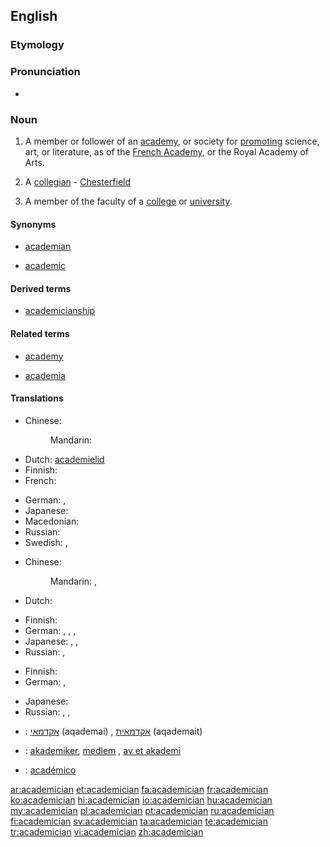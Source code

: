 ==English==

===Etymology===
{{suffix|academic|ian}}

===Pronunciation===
* {{a|US}} {{IPA|/ˌæk.ə.də.ˈmɪʃ.ən//ə.ˌkæd.ə.ˈmɪʃ.ən/}}

===Noun===
{{en-noun}}

# A member or follower of an [[academy]], or society for [[promoting]] science, art, or literature, as of the [[French Academy]], or the Royal Academy of Arts.
# {{rare}} A [[collegian]] - [[Chesterfield]]
# A member of the faculty of a [[college]] or [[university]].

====Synonyms====
{{rel-top|member of university faculty}}
* [[academian]]
{{rel-mid}}
* [[academic]]
{{rel-bottom}}

====Derived terms====
* [[academicianship]]

====Related terms====
{{rel-top|terms related to academician}}
* [[academy]]
{{rel-mid}}
* [[academia]]
{{rel-bottom}}

====Translations====
{{trans-top|member of an academy}}
* Chinese:
*: Mandarin: {{t|zh|院士|tr=yuànshì|sc=Hani}}
* Dutch: [[academielid]] {{m}}
* Finnish: {{t+|fi|akateemikko}}
* French: {{t+|fr|académicien|m}}
{{trans-mid}}
* German: {{t+|de|Akademiker|m}}, {{t+|de|Akademikerin|f}}
* Japanese: {{t|ja|アカデミー会員|tr=akademī kaiin}}
* Macedonian: {{t-|mk|академик|m|tr=akadémik}}
* Russian: {{t|ru|академик|m|tr=akadémik}}
* Swedish: {{t-|sv|akademiledamot}}, {{t-|sv|akademimedlem}}
{{trans-bottom}}

{{trans-top|collegian}}
* Chinese:
*: Mandarin: {{t|zh|大學生|sc=Hani}}, {{t|zh|大学生|tr=dàxuéshēng|sc=Hani}}
* Dutch: {{t+|nl|academicus|m}}
{{trans-mid}}
* Finnish: {{t+|fi|akateemikko}}
* German: {{t+|de|Akademiker|m}}, {{t+|de|Akademikerin|f}}, {{t+|de|Student|m}}, {{t+|de|Studentin|f}}
* Japanese: {{t|ja|学生|tr=がくせい, gakusei}}, {{t|ja|大学生|tr=だいがくせい, gakusei}}, {{t|ja|学徒|tr=がくと, gakuto}}
* Russian: {{t|ru|студент|m|tr=studént}}, {{t|ru|студентка|f|tr=studéntka}}
{{trans-bottom}}

{{trans-top|member faculty}}
* Finnish: {{t+|fi|akateemikko}}
* German: {{t+|de|Akademiker|m}}, {{t+|de|Akademikerin|f}}
{{trans-mid}}
* Japanese: {{t|ja|学者|tr=gakusha}}
* Russian: {{t|ru|преподаватель|m|tr=prepodavátelʹ}}, {{t|ru|преподавательница|f|tr=prepodavátelʹnica}}, {{t|ru|профессор|m|sc=Cyrl|tr=proféssor}}
{{trans-bottom}}

{{checktrans-top}}
* {{ttbc|he}}: [[אקדמאי]] (aqademai) {{m}}, [[אקדמאית]] (aqademait) {{f}}
* {{ttbc|no}}: [[akademiker]], [[medlem]] {{n}}, [[av et akademi]]
{{trans-mid}}
* {{ttbc|es}}: [[académico]] {{m}}
{{trans-bottom}}

[[ar:academician]]
[[et:academician]]
[[fa:academician]]
[[fr:academician]]
[[ko:academician]]
[[hi:academician]]
[[io:academician]]
[[hu:academician]]
[[my:academician]]
[[pl:academician]]
[[pt:academician]]
[[ru:academician]]
[[fi:academician]]
[[sv:academician]]
[[ta:academician]]
[[te:academician]]
[[tr:academician]]
[[vi:academician]]
[[zh:academician]]